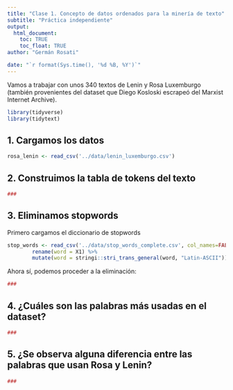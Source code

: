```yaml
---
title: "Clase 1. Concepto de datos ordenados para la minería de texto"
subtitle: "Práctica independiente"
output: 
  html_document:
    toc: TRUE
    toc_float: TRUE
author: "Germán Rosati"

date: "`r format(Sys.time(), '%d %B, %Y')`"
---
```


Vamos a trabajar con unos 340 textos de Lenin y Rosa Luxemburgo (también provenientes del dataset que Diego Kosloski escrapeó del Marxist Internet Archive).

```r
library(tidyverse)
library(tidytext)
```

## 1. Cargamos los datos

```r
rosa_lenin <- read_csv('../data/lenin_luxemburgo.csv')
```

## 2. Construimos la tabla de tokens del texto

```r
###
```

## 3. Eliminamos stopwords

Primero cargamos el diccionario de stopwords

```r
stop_words <- read_csv('../data/stop_words_complete.csv', col_names=FALSE) %>%
        rename(word = X1) %>%
        mutate(word = stringi::stri_trans_general(word, "Latin-ASCII"))
```
Ahora sí, podemos proceder a la eliminación:

```r
###     
```


## 4. ¿Cuáles son las palabras más usadas en el dataset?

```r
###
```


## 5. ¿Se observa alguna diferencia entre las palabras que usan Rosa y Lenin?

```r
###
```


